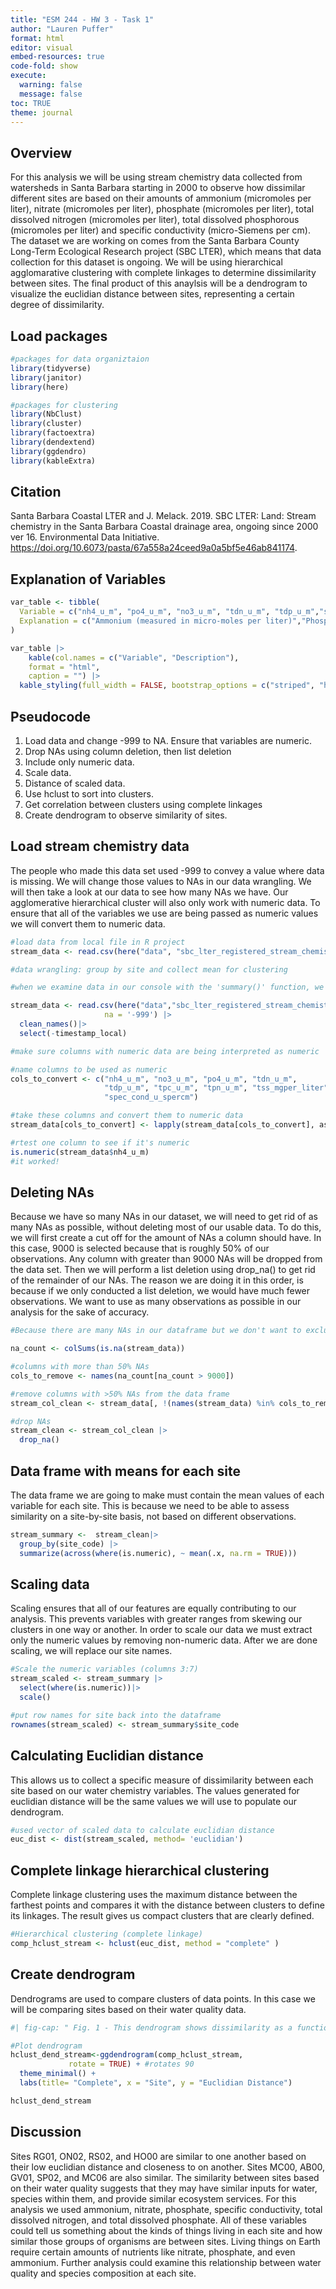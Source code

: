 ```yaml
---
title: "ESM 244 - HW 3 - Task 1"
author: "Lauren Puffer"
format: html
editor: visual
embed-resources: true
code-fold: show
execute: 
  warning: false
  message: false
toc: TRUE
theme: journal
---
```


## Overview

For this analysis we will be using stream chemistry data collected from watersheds in Santa Barbara starting in 2000 to observe how dissimilar different sites are based on their amounts of ammonium (micromoles per liter), nitrate (micromoles per liter), phosphate (micromoles per liter), total dissolved nitrogen (micromoles per liter), total dissolved phosphorous (micromoles per liter) and specific conductivity (micro-Siemens per cm). The dataset we are working on comes from the Santa Barbara County Long-Term Ecological Research project (SBC LTER), which means that data collection for this dataset is ongoing. We will be using hierarchical agglomarative clustering with complete linkages to determine dissimilarity between sites. The final product of this anaylsis will be a dendrogram to visualize the euclidian distance between sites, representing a certain degree of dissimilarity.

## Load packages

```r
#packages for data organiztaion
library(tidyverse)
library(janitor)
library(here)

#packages for clustering
library(NbClust)
library(cluster)
library(factoextra)
library(dendextend)
library(ggdendro)
library(kableExtra)
```

## Citation

Santa Barbara Coastal LTER and J. Melack. 2019. SBC LTER: Land: Stream chemistry in the Santa Barbara Coastal drainage area, ongoing since 2000 ver 16. Environmental Data Initiative. <https://doi.org/10.6073/pasta/67a558a24ceed9a0a5bf5e46ab841174>.

## Explanation of Variables

```r

var_table <- tibble(
  Variable = c("nh4_u_m", "po4_u_m", "no3_u_m", "tdn_u_m", "tdp_u_m","spec_cond_u_spercm"),
  Explanation = c("Ammonium (measured in micro-moles per liter)","Phosphorus (measured as soluble reactive phosphorus SRP measured in micro-moles per liter)", "Nitrate (measured as nitrite + nitrate measured in micro-moles per liter)","Total dissolved nitrogen (dissolved organic nitrogen plus nitrate and nitrate plus ammonium measured in micro-moles per liter)", "Total dissolved phosphorus (dissolved organic phosphorus plus phosphate measured in micro-moles per liter)", "Specific conductivity (measured at 25 deg C in micro-Siemens per cm, uS/cm, (equivalent in magnitude to the older unit, umhos/cm)")
)

var_table |>
    kable(col.names = c("Variable", "Description"),
    format = "html",
    caption = "") |>
  kable_styling(full_width = FALSE, bootstrap_options = c("striped", "hover", "condensed"))
```

## Pseudocode

1.  Load data and change -999 to NA. Ensure that variables are numeric.
2.  Drop NAs using column deletion, then list deletion
3.  Include only numeric data.
4.  Scale data.
5.  Distance of scaled data.
6.  Use hclust to sort into clusters.
7.  Get correlation between clusters using complete linkages
8.  Create dendrogram to observe similarity of sites.

## Load stream chemistry data

The people who made this data set used -999 to convey a value where data is missing. We will change those values to NAs in our data wrangling. We will then take a look at our data to see how many NAs we have. Our agglomerative hierarchical cluster will also only work with numeric data. To ensure that all of the variables we use are being passed as numeric values we will convert them to numeric data.

```r

#load data from local file in R project
stream_data <- read.csv(here("data", "sbc_lter_registered_stream_chemistry.csv"))

#data wrangling: group by site and collect mean for clustering

#when we examine data in our console with the 'summary()' function, we see that there are -999 values for the minimum of many of our variables. This is how NAs are defined. We need to change the -999 values to NAs using the 'mutate()' function. 

stream_data <- read.csv(here("data","sbc_lter_registered_stream_chemistry.csv"),
                     na = '-999') |>
  clean_names()|>
  select(-timestamp_local)

#make sure columns with numeric data are being interpreted as numeric

#name columns to be used as numeric
cols_to_convert <- c("nh4_u_m", "no3_u_m", "po4_u_m", "tdn_u_m", 
                     "tdp_u_m", "tpc_u_m", "tpn_u_m", "tss_mgper_liter", 
                     "spec_cond_u_spercm")

#take these columns and convert them to numeric data 
stream_data[cols_to_convert] <- lapply(stream_data[cols_to_convert], as.numeric)

#rtest one column to see if it's numeric
is.numeric(stream_data$nh4_u_m)
#it worked!
```

## Deleting NAs

Because we have so many NAs in our dataset, we will need to get rid of as many NAs as possible, without deleting most of our usable data. To do this, we will first create a cut off for the amount of NAs a column should have. In this case, 9000 is selected because that is roughly 50% of our observations. Any column with greater than 9000 NAs will be dropped from the data set. Then we will perform a list deletion using drop_na() to get rid of the remainder of our NAs. The reason we are doing it in this order, is because if we only conducted a list deletion, we would have much fewer observations. We want to use as many observations as possible in our analysis for the sake of accuracy.

```r
#Because there are many NAs in our dataframe but we don't want to exclude too much data, we will do deletion of columns with >50 NAs. na_count <- colSums(is.na(df))

na_count <- colSums(is.na(stream_data))

#columns with more than 50% NAs
cols_to_remove <- names(na_count[na_count > 9000])

#remove columns with >50% NAs from the data frame
stream_col_clean <- stream_data[, !(names(stream_data) %in% cols_to_remove)]

#drop NAs 
stream_clean <- stream_col_clean |>
  drop_na()
```

## Data frame with means for each site

The data frame we are going to make must contain the mean values of each variable for each site. This is because we need to be able to assess similarity on a site-by-site basis, not based on different observations.

```r
stream_summary <-  stream_clean|>
  group_by(site_code) |>
  summarize(across(where(is.numeric), ~ mean(.x, na.rm = TRUE)))
```

## Scaling data

Scaling ensures that all of our features are equally contributing to our analysis. This prevents variables with greater ranges from skewing our clusters in one way or another. In order to scale our data we must extract only the numeric values by removing non-numeric data. After we are done scaling, we will replace our site names.

```r
#Scale the numeric variables (columns 3:7)
stream_scaled <- stream_summary |>
  select(where(is.numeric))|>
  scale()

#put row names for site back into the dataframe
rownames(stream_scaled) <- stream_summary$site_code
```

## Calculating Euclidian distance

This allows us to collect a specific measure of dissimilarity between each site based on our water chemistry variables. The values generated for euclidian distance will be the same values we will use to populate our dendrogram.

```r

#used vector of scaled data to calculate euclidian distance
euc_dist <- dist(stream_scaled, method= 'euclidian')
```

## Complete linkage hierarchical clustering

Complete linkage clustering uses the maximum distance between the farthest points and compares it with the distance between clusters to define its linkages. The result gives us compact clusters that are clearly defined.

```r
#Hierarchical clustering (complete linkage)
comp_hclust_stream <- hclust(euc_dist, method = "complete" )
```

## Create dendrogram

Dendrograms are used to compare clusters of data points. In this case we will be comparing sites based on their water quality data.

```r
#| fig-cap: " Fig. 1 - This dendrogram shows dissimilarity as a function of euclidian distance. An increase in euclidian distance corresponds to increased dissimilarity between sites."

#Plot dendrogram
hclust_dend_stream<-ggdendrogram(comp_hclust_stream, 
             rotate = TRUE) + #rotates 90
  theme_minimal() +
  labs(title= "Complete", x = "Site", y = "Euclidian Distance")

hclust_dend_stream
```

## Discussion

Sites RG01, ON02, RS02, and HO00 are similar to one another based on their low euclidian distance and closeness to on another. Sites MC00, AB00, GV01, SP02, and MC06 are also similar. The similarity between sites based on their water quality suggests that they may have similar inputs for water, species within them, and provide similar ecosystem services. For this analysis we used ammonium, nitrate, phosphate, specific conductivity, total dissolved nitrogen, and total dissolved phosphate. All of these variables could tell us something about the kinds of things living in each site and how similar those groups of organisms are between sites. Living things on Earth require certain amounts of nutrients like nitrate, phosphate, and even ammonium. Further analysis could examine this relationship between water quality and species composition at each site.
